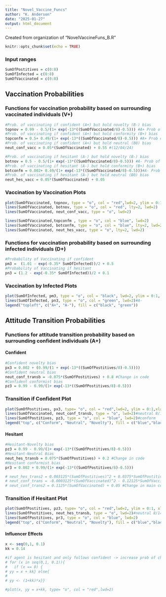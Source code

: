 ```yaml
---
title: "Novel_Vaccine_Funcs"
author: "K. Anderson"
date: "2025-01-27"
output: html_document
---
```


Created from organization of "NovelVaccineFuns_B.R"

```r
knitr::opts_chunk$set(echo = TRUE)
```

### Input ranges

```r
SumOfPostitives = c(0:8)
SumOfInfected = c(0:8)
SumOfVaccinated = c(0:8)
```

## Vaccination Probabilities

### Functions for vaccination probability based on surrounding vaccinated individuals (V+)
```r
#Prob. of vaccinating if confident (A+) but hold novelty (B-) bias
topnov = 0.99 - 0.5/(1+ exp(-13*((SumOfVaccinated/8)-0.5))) #A+ Prob of vacc Nov
#Prob. of vaccinating if confident (A+) but hold conformity (B+) bias
topconfm = 0.5+ 0.49/(1+ exp(-13*((SumOfVaccinated/8)-0.5))) #A+ Prob of vacc Conform
#Prob. of vaccinating if confident (A+) but hold neutral (B0) bias
neut_conf_vacc = 0.05*(SumOfVaccinated) + 0.55 #(12/04/24)

#Prob. of vaccinating if hesitant (A-) but hold novelty (B-) bias
botnov = 0.5 - 0.5/(1+ exp(-13*((SumOfVaccinated/8)-0.5))) #A- Prob of vacc Nov
#Prob. of vaccinating if hesitant (A-) but hold conformity (B+) bias
botconfm = 0.002+ 0.49/(1+ exp(-13*((SumOfVaccinated/8)-0.5)))#A- Prob of vacc conform
#Prob. of vaccinating if hesitant (A-) but hold neutral (B0) bias
neut_hes_vacc = 0.05*(SumOfVaccinated) + 0.05

```

### Vaccination by Vaccination Plots
```r
plot(SumOfVaccinated, topnov, type = "o", col = "red",lwd=2, ylim = 0:1, xlab="Number of Surrounding Vaccinated (V+)", ylab = "Vaccination Probability")#A+
lines(SumOfVaccinated, botnov, type = "o", col = "red", lty=2, lwd=2)
lines(SumOfVaccinated, neut_conf_vacc, type = "o", lwd=2)

lines(SumOfVaccinated,topconfm , type = "o", col = "blue", lwd=2)
lines(SumOfVaccinated, botconfm, type = "o", col = "blue", lty=2, lwd=2)
lines(SumOfVaccinated, neut_hes_vacc, type = "o", lty=2, lwd=2)
```

### Functions for vaccination probability based on surrounding infected individuals (D+)
```r
#Probability of Vaccinating if confident
pm3 =  (1.01 - exp(-0.35* SumOfInfected))/2 + 0.5
#Probability of Vaccinating if hesitant
pn3 = (1.2 - exp(-0.35* SumOfInfected))/2 + 0.1
```

### Vaccination by Infected Plots
```r
plot(SumOfInfected, pm3, type = "o", col = "black", lwd=2, ylim = 0:1, xlab="Number of Surrounding Infected (D+)", ylab = "Vaccination Probability")#A+
lines(SumOfInfected, pn3, type = "o", col = "green", lwd=2)#A-
legend("topleft", c("A+", "A-"), fill = c("black", "green"))

```

## Attitude Transition Probabilities

### Functions for attitude transition probability based on surrounding confident individuals (A+)
#### Confident
```r
#Confident novelty bias
px3 = 0.002 + (0.99/(1 + exp(-13*((SumOfPostitives/8)-0.5)))) 
#Confident neutral bias
neut_conf_transb = -0.075*(SumOfPostitives) + 0.8 #Change in code
#Confident conformist bias
pz3 = 0.99 - 0.99/(1+ exp(-13*((SumOfPostitives/8)-0.5)))

```
### Transition if Confident Plot
```r
plot(SumOfPostitives, px3, type= "o", col = "red",lwd=2, ylim = 0:1,xlab = "Number of Surrounding Confident (A+)", ylab = "Prob. of Att. Trans. to Hesit. (A+ --> A-)")#novelty
lines(SumOfVaccinated, neut_conf_transb, type = "o", lwd=2)#neutral 8/14 poly
lines(SumOfPostitives, pz3, type = "o", col = "blue", lwd=2)#conform
legend("top", c("Conform", "Neutral", "Novelty"), fill = c("blue","black", "red"))
```

#### Hesitant
```r
#Hesitant-Novelty bias
pz3 = 0.99 - 0.99/(1+ exp(-13*((SumOfPostitives/8)-0.5)))
#Hesitant-Neutral Bias
neut_hes_transb = 0.075*(SumOfPostitives) + 0.2 #Change in code
#Hesitant conformist bias
pr3 = 0.002 + 0.99/(1+ exp(-13*((SumOfPostitives/8)-0.5))) 

# neut_hes_trans2 = 0.003125*(SumOfPostitives)^2 + 0.0375*SumOfPostitives + 0.3
# neut_conf_trans = -0.0003125*(SumOfVaccinated)^2 - 0.12125*SumOfVaccinated + 0.99
# neut_conf_trans2 = 0.1125*(SumOfVaccinated) + 0.05 #Change in main code
```

### Transition if Hesitant Plot
```r

plot(SumOfPostitives, pz3, type= "o", col = "red",lwd=2, ylim = 0:1, xlab = "Number of Surrounding Confident (A+)", ylab = "Prob. of Att. Trans to Conf. (A- --> A+)")
lines(SumOfPostitives, neut_hes_transb, type = "o", lwd=2)#neutral 8/14 poly
lines(SumOfPostitives, pr3, type = "o", col = "blue", lwd=2)
legend("top", c("Conform", "Neutral", "Novelty"), fill = c("blue","black", "red"))

```


#### Influencer Effects

```r
x <- seq(0,1, 0.1)
kk = 0.14

#if agent is hesitant and only follows confident -> increase prob of change by some factor determined by kk
# for (x in seq(0,1, 0.1)){
#   if (x == 0) {
# yy = x + kk} else{
# 
# yy <- (1+kk)*x}}

#plot(x, yy = x+kk, type= "o", col = "red",lwd=2)


```

